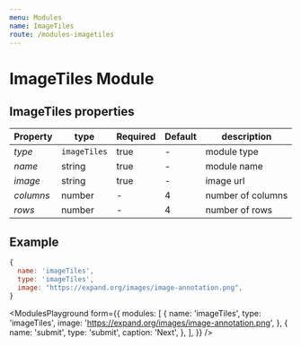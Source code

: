 ```yaml
---
menu: Modules
name: ImageTiles
route: /modules-imagetiles
---
```


# ImageTiles Module

## ImageTiles properties

| Property | type           | Required | Default | description |
| ---------| -------------- | -------- | ------- | ----------- |
| *type*   | `imageTiles`   | true     | -       | module type |
| *name*   | string         | true     | -       | module name |
| *image*  | string         | true     | -       | image url   |
| *columns* | number        | -        | 4       | number of columns   |
| *rows*  | number          | -        | 4       | number of rows   |


## Example
```jsx
{
  name: 'imageTiles',
  type: 'imageTiles',
  image: "https://expand.org/images/image-annotation.png",
}
```


<ModulesPlayground
  form={{
    modules: [
      {
        name: 'imageTiles',
        type: 'imageTiles',
        image: 'https://expand.org/images/image-annotation.png',
      },
      {
        name: 'submit',
        type: 'submit',
        caption: 'Next',
      },
    ],
  }}
/>
